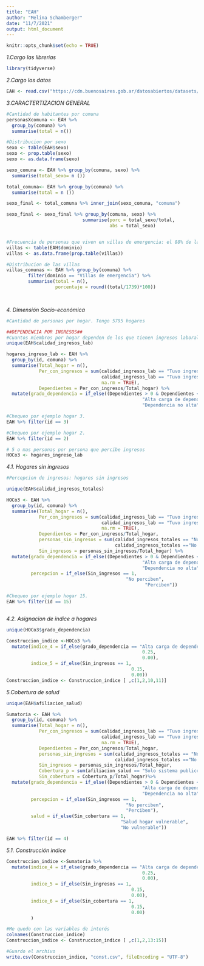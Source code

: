 ---
title: "EAH"
author: "Melina Schamberger"
date: "11/7/2021"
output: html_document
---

```{r setup, include=FALSE}
knitr::opts_chunk$set(echo = TRUE)
```

*1.Cargo las librerias*
```{r}
library(tidyverse)
```

*2.Cargo los datos*
```{r}
EAH <- read.csv("https://cdn.buenosaires.gob.ar/datosabiertos/datasets/direccion-general-de-estadisticas-y-censos/encuesta-anual-hogares/encuesta-anual-hogares-2019.csv")
```

*3.CARACTERTIZACION GENERAL*
```{r}

#Cantidad de habitantes por comuna
personasXcomuna <- EAH %>% 
  group_by(comuna) %>% 
  summarise(total = n())

#Distribucion por sexo
sexo <- table(EAH$sexo)
sexo <- prop.table(sexo)
sexo <- as.data.frame(sexo)

sexo_comuna <- EAH %>% group_by(comuna, sexo) %>%
  summarise(total_sexo= n ())

total_comuna<- EAH %>% group_by(comuna) %>%
  summarise(total = n ())

sexo_final <- total_comuna %>% inner_join(sexo_comuna, "comuna")

sexo_final <- sexo_final %>% group_by(comuna, sexo) %>% 
                            summarise(porc = total_sexo/total, 
                                      abs = total_sexo)


#Frecuencia de personas que viven en villas de emergencia: el 88% de la poblacion no vive en villas de emergencia.
villas <- table(EAH$dominio)
villas <- as.data.frame(prop.table(villas))

#Distribucion de las villas
villas_comunas <- EAH %>% group_by(comuna) %>%
        filter(dominio == "Villas de emergencia") %>% 
        summarise(total = n(),
                  porcentaje = round((total/1739)*100))

  
```
*4. Dimensión Socio-económica*
```{r}
#Cantidad de personas por hogar. Tengo 5795 hogares

##DEPENDENCIA POR INGRESOS##
#Cuantos miembros por hogar dependen de los que tienen ingresos laborales 
unique(EAH$calidad_ingresos_lab)

hogares_ingreso_lab <- EAH %>% 
  group_by(id, comuna) %>% 
  summarise(Total_hogar = n(),
            Per_con_ingresos = sum(calidad_ingresos_lab == "Tuvo ingresos y declara monto" | 
                                   calidad_ingresos_lab == "Tuvo ingresos pero no declara monto", 
                                   na.rm = TRUE),
            Dependientes = Per_con_ingresos/Total_hogar) %>% 
  mutate(grado_dependencia = if_else((Dependientes > 0 & Dependientes < 0.20), 
                                                  "Alta carga de dependencia por ocupado", 
                                                  "Dependencia no alta"))

#Chequeo por ejemplo hogar 3.             
EAH %>% filter(id == 3)

#Chequeo por ejemplo hogar 2.             
EAH %>% filter(id == 2)

# 5 o mas personas por persona que percibe ingresos           
HOCo3 <- hogares_ingreso_lab

```


*4.1. Hogares sin ingresos*
```{r}
#Percepcion de ingresos: hogares sin ingresos

unique(EAH$calidad_ingresos_totales)

HOCo3 <- EAH %>% 
  group_by(id, comuna) %>% 
  summarise(Total_hogar = n(),
            Per_con_ingresos = sum(calidad_ingresos_lab == "Tuvo ingresos y declara monto" | 
                                   calidad_ingresos_lab == "Tuvo ingresos pero no declara monto", 
                                   na.rm = TRUE),
            Dependientes = Per_con_ingresos/Total_hogar,
            personas_sin_ingresos = sum(calidad_ingresos_totales == "No tuvo ingresos" | 
                                        calidad_ingresos_totales =="No corresponde"),
            Sin_ingresos = personas_sin_ingresos/Total_hogar) %>% 
  mutate(grado_dependencia = if_else((Dependientes > 0 & Dependientes < 0.20), 
                                                  "Alta carga de dependencia por ocupado", 
                                                  "Dependencia no alta"),
         percepcion = if_else(Sin_ingresos == 1,
                                            "No perciben",
                                                   "Perciben"))

#Chequeo por ejemplo hogar 15.
EAH %>% filter(id == 15)



```

*4.2. Asignacion de indice a hogares*
```{r}
unique(HOCo3$grado_dependencia)

Construccion_indice <-HOCo3 %>% 
  mutate(indice_4 = if_else(grado_dependencia == "Alta carga de dependencia por ocupado",
                                                  0.25,
                                                  0.00),
         indice_5 = if_else(Sin_ingresos == 1,
                                              0.15,
                                              0.00))
Construccion_indice <- Construccion_indice [ ,c(1,2,10,11)]

```


*5.Cobertura de salud*
```{r}
unique(EAH$afiliacion_salud)

Sumatoria <- EAH %>% 
  group_by(id, comuna) %>% 
  summarise(Total_hogar = n(),
            Per_con_ingresos = sum(calidad_ingresos_lab == "Tuvo ingresos y declara monto" | 
                                   calidad_ingresos_lab == "Tuvo ingresos pero no declara monto", 
                                   na.rm = TRUE),
            Dependientes = Per_con_ingresos/Total_hogar,
            personas_sin_ingresos = sum(calidad_ingresos_totales == "No tuvo ingresos" | 
                                        calidad_ingresos_totales =="No corresponde"),
            Sin_ingresos = personas_sin_ingresos/Total_hogar,
            Cobertura_p = sum(afiliacion_salud == "Solo sistema publico"),
            Sin_cobertura = Cobertura_p/Total_hogar)%>% 
  mutate(grado_dependencia = if_else((Dependientes > 0 & Dependientes < 0.20), 
                                                  "Alta carga de dependencia por ocupado", 
                                                  "Dependencia no alta"),
         percepcion = if_else(Sin_ingresos == 1,
                                            "No perciben",
                                            "Perciben"),
         salud = if_else(Sin_cobertura == 1,
                                          "Salud hogar vulnerable",
                                          "No vulnerable"))

EAH %>% filter(id == 4)

```
*5.1. Construcción indice*
```{r}

Construccion_indice <-Sumatoria %>% 
  mutate(indice_4 = if_else(grado_dependencia == "Alta carga de dependencia por ocupado",
                                                  0.25,
                                                  0.00),
         indice_5 = if_else(Sin_ingresos == 1,
                                              0.15,
                                              0.00),
         indice_6 = if_else(Sin_cobertura == 1,
                                              0.15,
                                              0.00)
         )

#Me quedo con las variables de interés
colnames(Construccion_indice)
Construccion_indice <- Construccion_indice [ ,c(1,2,13:15)]

#Guardo el archivo
write.csv(Construccion_indice, "const.csv", fileEncoding = "UTF-8")


```

